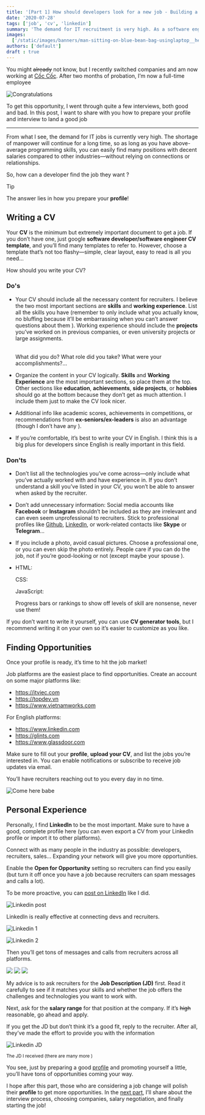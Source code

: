 ```yaml
---
title: '[Part 1] How should developers look for a new job - Building a profile'
date: '2020-07-28'
tags: ['job', 'cv', 'linkedin']
summary: 'The demand for IT recruitment is very high. As a software engineer, what should you prepare to get a good job and always be sought after by recruiters...'
images:
  ['/static/images/banners/man-sitting-on-blue-bean-bag-usinglaptop__helloimnik__73_kRzs9sqo.jpeg']
authors: ['default']
draft : true
---
```


You might ~~already~~ not know, but I recently switched companies and am now working at [Cốc Cốc](https://coccoc.com). After two months of probation, I’m now a full-time employee <Twemoji emoji="party-popper" /> <Twemoji emoji="party-popper" /> <Twemoji emoji="party-popper" />

![Congratulations](/static/images/congrat.gif)

To get this opportunity, I went through quite a few interviews, both good and bad. In this post, I want to share with you how to prepare your profile and interview to land a good job <Twemoji emoji="smiling-face-with-sunglasses" />

---

From what I see, the demand for IT jobs is currently very high. The shortage of manpower will continue for a long time, so as long as you have above-average programming skills, you can easily find many positions with decent salaries compared to other industries—without relying on connections or relationships.

So, how can a developer find the job they want <Twemoji emoji="thinking-face" />?

> [!TIP]
> The answer lies in how you prepare your **profile**!

## Writing a CV

Your **CV** is the minimum but extremely important document to get a job. If you don’t have one, just google **software developer/software engineer CV template**, and you’ll find many templates to refer to. However, choose a template that’s not too flashy—simple, clear layout, easy to read is all you need...

How should you write your CV?

### Do's <Twemoji emoji="thumbs-up" />

- Your CV should include all the necessary content for recruiters. I believe the two most important sections are **skills** and **working experience**. List all the skills you have (remember to only include what you actually know, no bluffing because it’ll be embarrassing when you can’t answer questions about them <Twemoji emoji="beaming-face-with-smiling-eyes" /> <Twemoji emoji="beaming-face-with-smiling-eyes" />). Working experience should include the **projects** you’ve worked on in previous companies, or even university projects or large assignments.

  <br />
  What did you do? What role did you take? What were your accomplishments?...

- Organize the content in your CV logically. **Skills** and **Working Experience** are the most important sections, so place them at the top. Other sections like **education**, **achievements**, **side projects**, or **hobbies** should go at the bottom because they don’t get as much attention. I include them just to make the CV look nicer.

- Additional info like academic scores, achievements in competitions, or recommendations from **ex-seniors/ex-leaders** is also an advantage (though I don’t have any <Twemoji emoji="grinning-face-with-sweat" />).

- If you’re comfortable, it’s best to write your CV in English. I think this is a big plus for developers since English is really important in this field.

### Don'ts <Twemoji emoji="thumbs-down" />

- Don’t list all the technologies you’ve come across—only include what you’ve actually worked with and have experience in. If you don’t understand a skill you’ve listed in your CV, you won’t be able to answer when asked by the recruiter.

- Don’t add unnecessary information: Social media accounts like **Facebook** or **Instagram** shouldn’t be included as they are irrelevant and can even seem unprofessional to recruiters. Stick to professional profiles like [Github](https://github.com/hta218), [LinkedIn](https://www.linkedin.com/in/hta218/), or work-related contacts like **Skype** or **Telegram**...

- If you include a photo, avoid casual pictures. Choose a professional one, or you can even skip the photo entirely. People care if you can do the job, not if you’re good-looking or not (except maybe your spouse <Twemoji emoji="cat-with-tears-of-joy" />).

- HTML: <Twemoji emoji="star"/><Twemoji emoji="star"/><Twemoji emoji="star"/><Twemoji emoji="star"/><Twemoji emoji="star"/>

  CSS: <Twemoji emoji="star"/><Twemoji emoji="star"/><Twemoji emoji="star"/><Twemoji emoji="star"/><Twemoji emoji="star"/><Twemoji emoji="star"/><Twemoji emoji="star"/><Twemoji emoji="star"/>

  JavaScript: <Twemoji emoji="star"/><Twemoji emoji="star"/><Twemoji emoji="star"/><Twemoji emoji="star"/><Twemoji emoji="star"/><Twemoji emoji="star"/><Twemoji emoji="star"/><Twemoji emoji="star"/>

  Progress bars or rankings to show off levels of skill are nonsense, never use them!

If you don’t want to write it yourself, you can use **CV generator tools**, but I recommend writing it on your own so it’s easier to customize as you like.

## Finding Opportunities

Once your profile is ready, it’s time to hit the job market!

Job platforms are the easiest place to find opportunities. Create an account on some major platforms like:

- https://itviec.com
- https://topdev.vn
- https://www.vietnamworks.com

For English platforms:

- https://www.linkedin.com
- https://glints.com
- https://www.glassdoor.com

Make sure to fill out your **profile**, **upload your CV**, and list the jobs you’re interested in. You can enable notifications or subscribe to receive job updates via email.

You’ll have recruiters reaching out to you every day in no time.

![Come here babe](/static/images/comehere.gif 'Come here babe')

## Personal Experience

Personally, I find **LinkedIn** to be the most important. Make sure to have a good, complete profile here (you can even export a CV from your LinkedIn profile or import it to other platforms).

Connect with as many people in the industry as possible: developers, recruiters, sales... Expanding your network will give you more opportunities.

Enable the **Open for Opportunity** setting so recruiters can find you easily (but turn it off once you have a job because recruiters can spam messages and calls a lot).

To be more proactive, you can [post on LinkedIn](https://www.linkedin.com/posts/hta218_webdeveloper-nodejs-reactjs-activity-6650609183601328128-pIci) like I did.

![Linkedin post](/static/images/linkedin-post.png)

LinkedIn is really effective at connecting devs and recruiters.

![Linkedin 1](/static/images/linkedin1.png)

![Linkedin 2](/static/images/linkedin2.png)

Then you’ll get tons of messages and calls from recruiters across all platforms.

<div className="flex">
  <img
    src="/static/images/linkedin3.png"
    style={{ width: '33.33%', objectFit: 'cover', height: '200px' }}
  />
  <img
    src="/static/images/linkedin4.png"
    style={{ width: '33.33%', objectFit: 'cover', height: '200px' }}
  />
  <img
    src="/static/images/linkedin5.jpg"
    style={{ width: '33.33%', objectFit: 'cover', height: '200px' }}
  />
</div>

My advice is to ask recruiters for the **Job Description (JD)** first. Read it carefully to see if it matches your skills and whether the job offers the challenges and technologies you want to work with.

Next, ask for the **salary range** for that position at the company. If it’s ~~high~~ reasonable, go ahead and apply.

If you get the JD but don’t think it’s a good fit, reply to the recruiter. After all, they’ve made the effort to provide you with the information <Twemoji emoji="grinning-face-with-big-eyes"/>

![Linkedin JD](/static/images/linkedin-jd.png)

<div style={{ textAlign: 'center', marginTop: '10px' }}>
  <small>
    The JD I received (there are many more <Twemoji emoji="grinning-face-with-sweat" />)
  </small>
</div>

You see, just by preparing a good [profile](https://www.linkedin.com/in/hta218/) and promoting yourself a little, you’ll have tons of opportunities coming your way.

I hope after this part, those who are considering a job change will polish their **profile** to get more opportunities. In the [next part](/blog/how-should-developers-looking-for-a-job-part-2), I’ll share about the interview process, choosing companies, salary negotiation, and finally starting the job!
